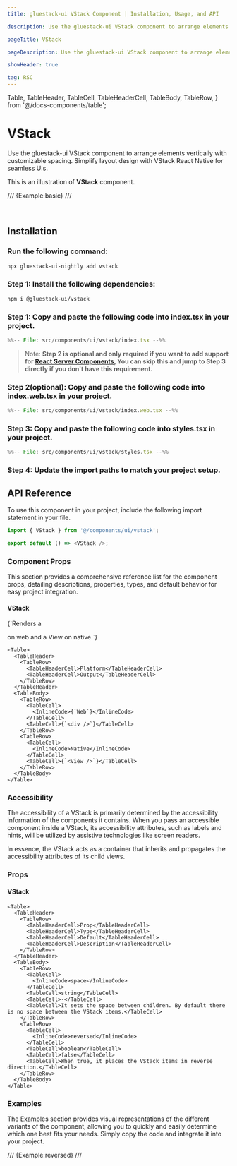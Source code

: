 ```yaml
---
title: gluestack-ui VStack Component | Installation, Usage, and API

description: Use the gluestack-ui VStack component to arrange elements vertically with customizable spacing. Simplify layout design with VStack React Native for seamless UIs.

pageTitle: VStack

pageDescription: Use the gluestack-ui VStack component to arrange elements vertically with customizable spacing. Simplify layout design with VStack React Native for seamless UIs.

showHeader: true

tag: RSC
---
```



  Table,
  TableHeader,
  TableCell,
  TableHeaderCell,
  TableBody,
  TableRow,
} from '@/docs-components/table';

# VStack

Use the gluestack-ui VStack component to arrange elements vertically with customizable spacing. Simplify layout design with VStack React Native for seamless UIs.

This is an illustration of **VStack** component.

/// {Example:basic} ///

<br />

## Installation

<Tabs>
  <TabItem label="CLI">
     
### Run the following command:
  ```bash
  npx gluestack-ui-nightly add vstack
  ```
</TabItem>
<TabItem label="Manual">

### Step 1: Install the following dependencies:

```bash
npm i @gluestack-ui/vstack
```

### Step 1: Copy and paste the following code into index.tsx in your project.

```jsx
%%-- File: src/components/ui/vstack/index.tsx --%%
```

> Note: **Step 2 is optional and only required if you want to add support for [React Server Components](https://vercel.com/blog/understanding-react-server-components), You can skip this and jump to Step 3 directly if you don't have this requirement.**

### Step 2(optional): Copy and paste the following code into index.web.tsx in your project.

```jsx
%%-- File: src/components/ui/vstack/index.web.tsx --%%
```

### Step 3: Copy and paste the following code into styles.tsx in your project.

```jsx
%%-- File: src/components/ui/vstack/styles.tsx --%%
```

### Step 4: Update the import paths to match your project setup.

</TabItem>
</Tabs>

## API Reference

To use this component in your project, include the following import statement in your file.

```ts
import { VStack } from '@/components/ui/vstack';
```

```ts
export default () => <VStack />;
```

### Component Props

This section provides a comprehensive reference list for the component props, detailing descriptions, properties, types, and default behavior for easy project integration.

#### VStack

<p>{`Renders a <div /> on web and a View on native.`}</p>

    <Table>
      <TableHeader>
        <TableRow>
          <TableHeaderCell>Platform</TableHeaderCell>
          <TableHeaderCell>Output</TableHeaderCell>
        </TableRow>
      </TableHeader>
      <TableBody>
        <TableRow>
          <TableCell>
            <InlineCode>{`Web`}</InlineCode>
          </TableCell>
          <TableCell>{`<div />`}</TableCell>
        </TableRow>
        <TableRow>
          <TableCell>
            <InlineCode>Native</InlineCode>
          </TableCell>
          <TableCell>{`<View />`}</TableCell>
        </TableRow>
      </TableBody>
    </Table>

### Accessibility

The accessibility of a VStack is primarily determined by the accessibility information of the components it contains. When you pass an accessible component inside a VStack, its accessibility attributes, such as labels and hints, will be utilized by assistive technologies like screen readers.

In essence, the VStack acts as a container that inherits and propagates the accessibility attributes of its child views.

### Props

#### VStack

    <Table>
      <TableHeader>
        <TableRow>
          <TableHeaderCell>Prop</TableHeaderCell>
          <TableHeaderCell>Type</TableHeaderCell>
          <TableHeaderCell>Default</TableHeaderCell>
          <TableHeaderCell>Description</TableHeaderCell>
        </TableRow>
      </TableHeader>
      <TableBody>
        <TableRow>
          <TableCell>
            <InlineCode>space</InlineCode>
          </TableCell>
          <TableCell>string</TableCell>
          <TableCell>-</TableCell>
          <TableCell>It sets the space between children. By default there is no space between the VStack items.</TableCell>
        </TableRow>
        <TableRow>
          <TableCell>
            <InlineCode>reversed</InlineCode>
          </TableCell>
          <TableCell>boolean</TableCell>
          <TableCell>false</TableCell>
          <TableCell>When true, it places the VStack items in reverse direction.</TableCell>
        </TableRow>
      </TableBody>
    </Table>

### Examples

The Examples section provides visual representations of the different variants of the component, allowing you to quickly and easily determine which one best fits your needs. Simply copy the code and integrate it into your project.

/// {Example:reversed} ///
